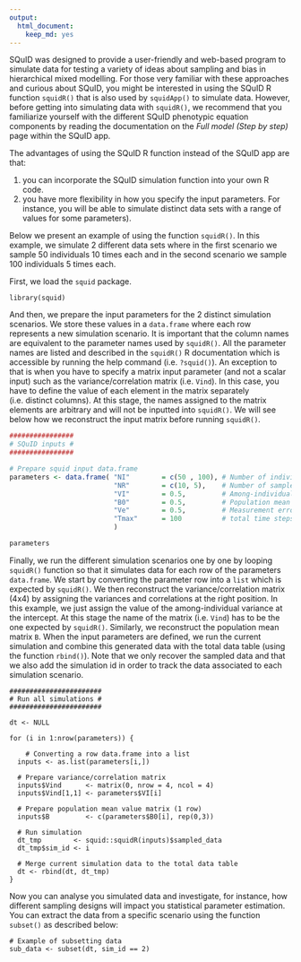 ```yaml
---
output: 
  html_document: 
    keep_md: yes
---
```


SQuID was designed to provide a user-friendly and web-based program to simulate data for testing a variety of ideas about sampling and bias in hierarchical mixed modelling. For those very familiar with these approaches and curious about SQuID, you might be interested in using the SQuID R function `squidR()` that is also used by `squidApp()` to simulate data. However, before getting into simulating data with `squidR()`, we  recommend that you familiarize yourself with the different SQuID phenotypic equation components by reading the documentation on the *Full model (Step by step)* page within the SQuID app. 

The advantages of using the SQuID R function instead of the SQuID app are that:

1. you can incorporate the SQuID simulation function into your own R code.
2. you have more flexibility in how you specify the input parameters. For instance, you will be able to simulate distinct data sets with a range of values for some parameters).

Below we present an example of using the function `squidR()`. In this example, we simulate 2 different data sets where in the first scenario we sample 50 individuals 10 times each and in the second scenario we sample 100 individuals 5 times each. 

First, we load the `squid` package.

```
library(squid)
```

And then, we prepare the input parameters for the 2 distinct simulation scenarios. We store these values in a `data.frame` where each row represents a new simulation scenario. It is important that the column names are equivalent to the parameter names used by `squidR()`. All the parameter names are listed and described in the `squidR()` R documentation which is accessible by running the help command (i.e. `?squid()`). An exception to that is when you have to specify a matrix input parameter (and not a scalar input) such as the variance/correlation matrix (i.e. `Vind`). In this case, you have to define the value of each element in the matrix separately (i.e. distinct columns). At this stage, the names assigned to the matrix elements are arbitrary and will not be inputted into `squidR()`. We will see below how we reconstruct the input matrix before running `squidR()`. 


```r
################
# SQuID inputs #
################

# Prepare squid input data.frame
parameters <- data.frame( "NI"        = c(50 , 100), # Number of individuals
                          "NR"        = c(10, 5),    # Number of samples per individual
                          "VI"        = 0.5,         # Among-individual variance (intercept)
                          "B0"        = 0.5,         # Population mean phenotype (intercept)
                          "Ve"        = 0.5,         # Measurement error variance
                          "Tmax"      = 100          # total time steps
                          )

parameters
```


Finally, we run the different simulation scenarios one by one by looping `squidR()` function so that it simulates data for each row of the parameters `data.frame`. We start by converting the parameter row into a `list` which is expected by `squidR()`. We then reconstruct the variance/correlation matrix (4x4) by assigning the variances and correlations at the right position. In this example, we just assign the value of the among-individual variance at the intercept. At this stage the name of the matrix (i.e. `Vind`) has to be the one expected by `squidR()`. Similarly, we reconstruct the population mean matrix `B`. When the input parameters are defined, we run the current simulation and combine this generated data with the total data table (using the function `rbind()`). Note that we only recover the sampled data and that we also add the simulation id in order to track the data associated to each simulation scenario.

```
#######################
# Run all simulations #
#######################

dt <- NULL

for (i in 1:nrow(parameters)) { 
	
	# Converting a row data.frame into a list
  inputs <- as.list(parameters[i,])
  
  # Prepare variance/correlation matrix
  inputs$Vind      <- matrix(0, nrow = 4, ncol = 4)
  inputs$Vind[1,1] <- parameters$VI[i]
  
  # Prepare population mean value matrix (1 row)
  inputs$B         <- c(parameters$B0[i], rep(0,3))
  
  # Run simulation
  dt_tmp        <- squid::squidR(inputs)$sampled_data
  dt_tmp$sim_id <- i
  
  # Merge current simulation data to the total data table
  dt <- rbind(dt, dt_tmp)
}

```

Now you can analyse you simulated data and investigate, for instance, how different sampling designs will impact you statistical parameter estimation. You can extract the data from a specific scenario using the function `subset()` as described below: 

```
# Example of subsetting data 
sub_data <- subset(dt, sim_id == 2)

```
